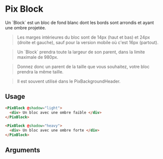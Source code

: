 
<Meta
  title='Layout/Block'
  component='PixBlock'
  decorators={[centered]}
  argTypes={stories.argTypes}
/>

# Pix Block

Un \`Block\` est un bloc de fond blanc dont les bords sont arrondis et ayant une ombre projetée.

> Les marges intérieures du bloc sont de 14px (haut et bas) et 24px (droite et gauche), sauf pour la version mobile où c'est 16px (partout).

> Un \`Block\` prendra toute la largeur de son parent, dans la limite maximale de 980px.

> Donnez donc un parent de la taille que vous souhaitez, votre bloc prendra la même taille.

> Il est souvent utilisé dans le PixBackgroundHeader.

<Canvas>
  <Story name="Block" story={stories.block} height={60} />
</Canvas>


## Usage

```html
<PixBlock @shadow="light">
  <div> Un bloc avec une ombre faible </div>
</PixBlock>

<PixBlock @shadow="heavy">
  <div> Un bloc avec une ombre forte </div>
</PixBlock>

```

## Arguments

<ArgsTable story="Block" />
